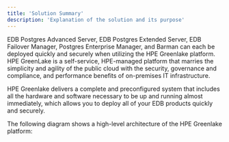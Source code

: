 ```yaml
---
title: 'Solution Summary'
description: 'Explanation of the solution and its purpose'
---
```


EDB Postgres Advanced Server, EDB Postgres Extended Server, EDB Failover Manager, Postgres Enterprise Manager, and Barman can each be deployed quickly and securely when utilizing the HPE Greenlake platform.  HPE GreenLake is a self-service, HPE-managed platform that marries the simplicity and agility of the public cloud with the security, governance and compliance, and performance benefits of on-premises IT infrastructure.

HPE Greenlake delivers a complete and preconfigured system that includes all the hardware and software necessary to be up and running almost immediately, which allows you to deploy all of your EDB products quickly and securely.

The following diagram shows a high-level architecture of the HPE Greenlake platform:

